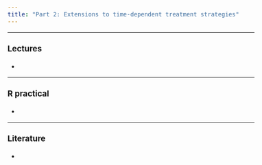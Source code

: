 ```yaml
---
title: "Part 2: Extensions to time-dependent treatment strategies"
---
```


<style type="text/css">
  body{
  font-size: 12pt;
}
</style>

---

### Lectures

-

---

### R practical

-

---

### Literature

-

</br>
